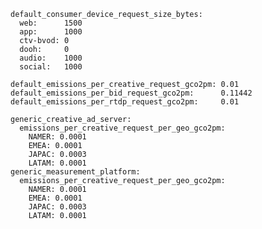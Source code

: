 ```
default_consumer_device_request_size_bytes:
  web:      1500
  app:      1000
  ctv-bvod: 0
  dooh:     0
  audio:    1000
  social:   1000

default_emissions_per_creative_request_gco2pm: 0.01
default_emissions_per_bid_request_gco2pm:      0.11442
default_emissions_per_rtdp_request_gco2pm:     0.01

generic_creative_ad_server:
  emissions_per_creative_request_per_geo_gco2pm:
    NAMER: 0.0001
    EMEA: 0.0001
    JAPAC: 0.0003
    LATAM: 0.0001
generic_measurement_platform:
  emissions_per_creative_request_per_geo_gco2pm:
    NAMER: 0.0001
    EMEA: 0.0001
    JAPAC: 0.0003
    LATAM: 0.0001
```
